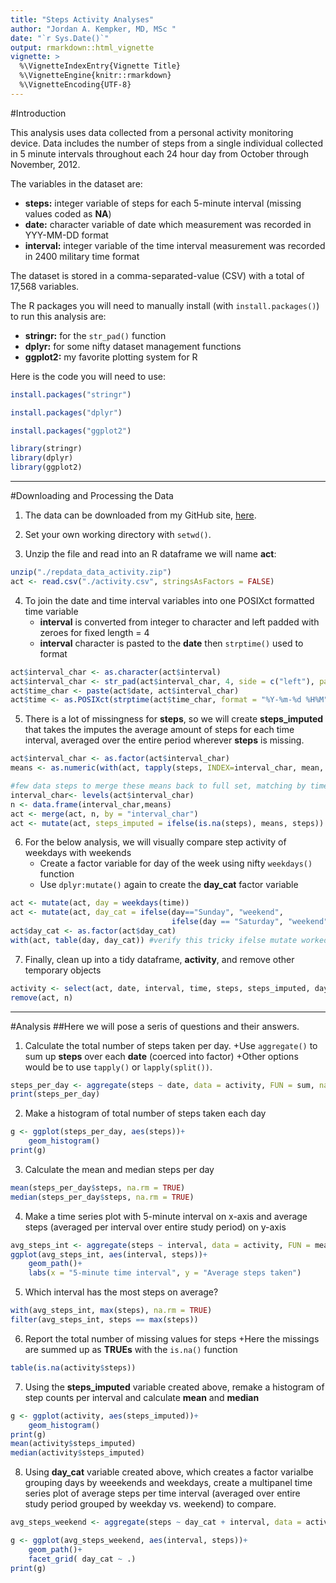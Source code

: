 ```yaml
---
title: "Steps Activity Analyses"
author: "Jordan A. Kempker, MD, MSc "
date: "`r Sys.Date()`"
output: rmarkdown::html_vignette
vignette: >
  %\VignetteIndexEntry{Vignette Title}
  %\VignetteEngine{knitr::rmarkdown}
  %\VignetteEncoding{UTF-8}
---
```


#Introduction

This analysis uses data collected from a personal activity monitoring device.  Data includes the number of steps from a single individual collected in 5 minute intervals throughout each 24 hour day from October through November, 2012.




The variables in the dataset are:


* __steps:__ integer variable of steps for each 5-minute interval (missing values coded as __NA__)
* __date:__ character variable of date which measurement was recorded in YYY-MM-DD format
* __interval:__ integer variable of the time interval measurement was recorded in 2400 military time format



The dataset is stored in a comma-separated-value (CSV) with a total of 17,568 variables.



The R packages you will need to manually install (with ```install.packages()```) to run this analysis are:


* __stringr:__  for the ```str_pad()``` function
* __dplyr:__ for some nifty dataset management functions 
* __ggplot2:__ my favorite plotting system for R

Here is the code you will need to use:
```r
install.packages("stringr")

install.packages("dplyr")

install.packages("ggplot2")

```

```r
library(stringr)
library(dplyr)
library(ggplot2)
```

---------------

#Downloading and Processing the Data

1. The data can be downloaded from my GitHub site, [here](https://github.com/jkempker/Activity/blob/master/repdata_data_activity.zip).

2. Set your own working directory with ```setwd()```.

3. Unzip the file and read into an R dataframe we will name __act__:

```r
unzip("./repdata_data_activity.zip")  
act <- read.csv("./activity.csv", stringsAsFactors = FALSE)
```

4. To join the date and time interval variables into one POSIXct formatted time variable
    + __interval__ is converted from integer to character and left padded with zeroes for fixed length = 4
    + __interval__ character is pasted to the __date__ then ```strptime()``` used to format

```r
act$interval_char <- as.character(act$interval)
act$interval_char <- str_pad(act$interval_char, 4, side = c("left"), pad ="0")
act$time_char <- paste(act$date, act$interval_char)
act$time <- as.POSIXct(strptime(act$time_char, format = "%Y-%m-%d %H%M"))
```

5. There is a lot of missingness for __steps__, so we will create __steps_imputed__ that takes the imputes the average amount of steps for each time interval, averaged over the entire period wherever __steps__ is missing.

```r
act$interval_char <- as.factor(act$interval_char)
means <- as.numeric(with(act, tapply(steps, INDEX=interval_char, mean, na.rm=TRUE)))

#few data steps to merge these means back to full set, matching by time interval factor level
interval_char<- levels(act$interval_char)
n <- data.frame(interval_char,means)
act <- merge(act, n, by = "interval_char")
act <- mutate(act, steps_imputed = ifelse(is.na(steps), means, steps))
```

6. For the below analysis, we will visually compare step activity of weekdays with weekends
    + Create a factor variable for day of the week using nifty ```weekdays()``` function
    + Use ```dplyr:mutate()``` again to create the __day_cat__ factor variable

```r
act <- mutate(act, day = weekdays(time))
act <- mutate(act, day_cat = ifelse(day=="Sunday", "weekend",
                                    ifelse(day == "Saturday", "weekend","weekday")))
act$day_cat <- as.factor(act$day_cat)
with(act, table(day, day_cat)) #verify this tricky ifelse mutate worked
```

7. Finally, clean up into a tidy dataframe, __activity__, and remove other temporary objects

```r
activity <- select(act, date, interval, time, steps, steps_imputed, day_cat) 
remove(act, n)
```

-------------
#Analysis
##Here we will pose a seris of questions and their answers.


1. Calculate the total number of steps taken per day.
    +Use ```aggregate()``` to sum up __steps__ over each __date__ (coerced into factor)
    +Other options would be to use ```tapply()``` or ```lapply(split())```.

```r
steps_per_day <- aggregate(steps ~ date, data = activity, FUN = sum, na.action = na.pass)
print(steps_per_day)
```

2. Make a histogram of total number of steps taken each day

```r
g <- ggplot(steps_per_day, aes(steps))+
    geom_histogram()
print(g)
```

3. Calculate the mean and median steps per day

```r
mean(steps_per_day$steps, na.rm = TRUE)
median(steps_per_day$steps, na.rm = TRUE)
```

4. Make a time series plot with 5-minute interval on x-axis and average steps (averaged per interval over entire study period) on y-axis

```r
avg_steps_int <- aggregate(steps ~ interval, data = activity, FUN = mean)
ggplot(avg_steps_int, aes(interval, steps))+
    geom_path()+
    labs(x = "5-minute time interval", y = "Average steps taken")
```

5. Which interval has the most steps on average?

```r
with(avg_steps_int, max(steps), na.rm = TRUE)
filter(avg_steps_int, steps == max(steps))
```

6. Report the total number of missing values for steps
    +Here the missings are summed up as __TRUEs__ with the ```is.na()``` function

```r
table(is.na(activity$steps))
```

7. Using the __steps_imputed__ variable created above, remake a histogram of step counts per interval and calculate __mean__ and __median__

```r
g <- ggplot(activity, aes(steps_imputed))+
    geom_histogram()
print(g)
mean(activity$steps_imputed)
median(activity$steps_imputed)
```

8. Using __day_cat__ variable created above, which creates a factor varialbe grouping days by weeekends and weekdays, create a multipanel time series plot of average steps per time interval (averaged over entire study period grouped by weekday vs. weekend) to compare.

```r
avg_steps_weekend <- aggregate(steps ~ day_cat + interval, data = activity, FUN = mean)

g <- ggplot(avg_steps_weekend, aes(interval, steps))+
    geom_path()+
    facet_grid( day_cat ~ .)
print(g)
```

